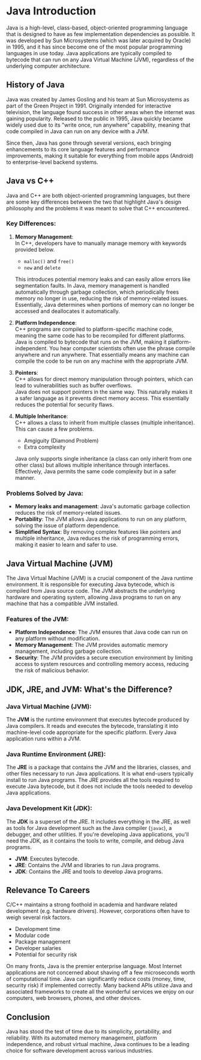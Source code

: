 
# Java Introduction
Java is a high-level, class-based, object-oriented programming language that is designed to have as few implementation dependencies as possible. It was developed by Sun Microsystems (which was later acquired by Oracle) in 1995, and it has since become one of the most popular programming languages in use today. Java applications are typically compiled to bytecode that can run on any Java Virtual Machine (JVM), regardless of the underlying computer architecture.

## History of Java
Java was created by James Gosling and his team at Sun Microsystems as part of the Green Project in 1991. Originally intended for interactive television, the language found success in other areas when the internet was gaining popularity. Released to the public in 1995, Java quickly became widely used due to its "write once, run anywhere" capability, meaning that code compiled in Java can run on any device with a JVM.

Since then, Java has gone through several versions, each bringing enhancements to its core language features and performance improvements, making it suitable for everything from mobile apps (Android) to enterprise-level backend systems.

## Java vs C++
Java and C++ are both object-oriented programming languages, but there are some key differences between the two that highlight Java's design philosophy and the problems it was meant to solve that C++ encountered.

### Key Differences:
1. **Memory Management**:  
   In C++, developers have to manually manage memory with keywords provided below. 
    * `malloc()` and `free()` 
    * `new` and `delete`
    
   This introduces potential memory leaks and can easily allow errors like segmentation faults.  In Java, memory management is handled automatically through garbage collection, which periodically frees memory no longer in use, reducing the risk of memory-related issues.  Essentially, Java determines when portions of memory can no longer be accessed and deallocates it automatically. 

2. **Platform Independence**:  
   C++ programs are compiled to platform-specific machine code, meaning the same code has to be recompiled for different platforms.  
   Java is compiled to bytecode that runs on the JVM, making it platform-independent.  You hear computer scientists often use the phrase compile anywhere and run anywhere. That essentially means any machine can compile the code to be run on any machine with the appropriate JVM.

3. **Pointers**:  
   C++ allows for direct memory manipulation through pointers, which can lead to vulnerabilities such as buffer overflows.  
   Java does not support pointers in the same way. This naturally makes it a safer language as it prevents direct memory access.  This essentially reduces the potential for security flaws.

4. **Multiple Inheritance**:  
   C++ allows a class to inherit from multiple classes (multiple inheritance). This can cause a few problems.
   * Amgiguity (Diamond Problem)
   * Extra complexity
   
   Java only supports single inheritance (a class can only inherit from one other class) but allows multiple inheritance through interfaces.  Effectively, Java permits the same code complexity but in a safer manner.

### Problems Solved by Java:

- **Memory leaks and management**: Java's automatic garbage collection reduces the risk of memory-related issues.
- **Portability**: The JVM allows Java applications to run on any platform, solving the issue of platform dependence.
- **Simplified Syntax**: By removing complex features like pointers and multiple inheritance, Java reduces the risk of programming errors, making it easier to learn and safer to use.

## Java Virtual Machine (JVM)
The Java Virtual Machine (JVM) is a crucial component of the Java runtime environment. It is responsible for executing Java bytecode, which is compiled from Java source code. The JVM abstracts the underlying hardware and operating system, allowing Java programs to run on any machine that has a compatible JVM installed.

### Features of the JVM:
- **Platform Independence**: The JVM ensures that Java code can run on any platform without modification.
- **Memory Management**: The JVM provides automatic memory management, including garbage collection.
- **Security**: The JVM provides a secure execution environment by limiting access to system resources and controlling memory access, reducing the risk of malicious behavior.

## JDK, JRE, and JVM: What's the Difference?

### Java Virtual Machine (JVM):
The **JVM** is the runtime environment that executes bytecode produced by Java compilers. It reads and executes the bytecode, translating it into machine-level code appropriate for the specific platform. Every Java application runs within a JVM.

### Java Runtime Environment (JRE):
The **JRE** is a package that contains the JVM and the libraries, classes, and other files necessary to run Java applications. It is what end-users typically install to run Java programs. The JRE provides all the tools required to execute Java bytecode, but it does not include the tools needed to develop Java applications.

### Java Development Kit (JDK):
The **JDK** is a superset of the JRE. It includes everything in the JRE, as well as tools for Java development such as the Java compiler (`javac`), a debugger, and other utilities. If you're developing Java applications, you'll need the JDK, as it contains the tools to write, compile, and debug Java programs.

- **JVM**: Executes bytecode.
- **JRE**: Contains the JVM and libraries to run Java programs.
- **JDK**: Contains the JRE and tools to develop Java programs.

## Relevance To Careers

C/C++ maintains a strong foothold in academia and hardware related development (e.g. hardware drivers).  However, corporations often have to weigh several risk factors.

* Development time
* Modular code 
* Package management 
* Developer salaries
* Potential for security risk

On many fronts, Java is the premier enterprise language.  Most Internet applications are not concerned about shaving off a few microseconds worth of computational time.  Java can significantly reduce costs (money, time, security risk) if implemented correctly.  Many backend APIs utilize Java and associated frameworks to create all the wonderful services we enjoy on our computers, web browsers, phones, and other devices. 

## Conclusion

Java has stood the test of time due to its simplicity, portability, and reliability. With its automated memory management, platform independence, and robust virtual machine, Java continues to be a leading choice for software development across various industries.
